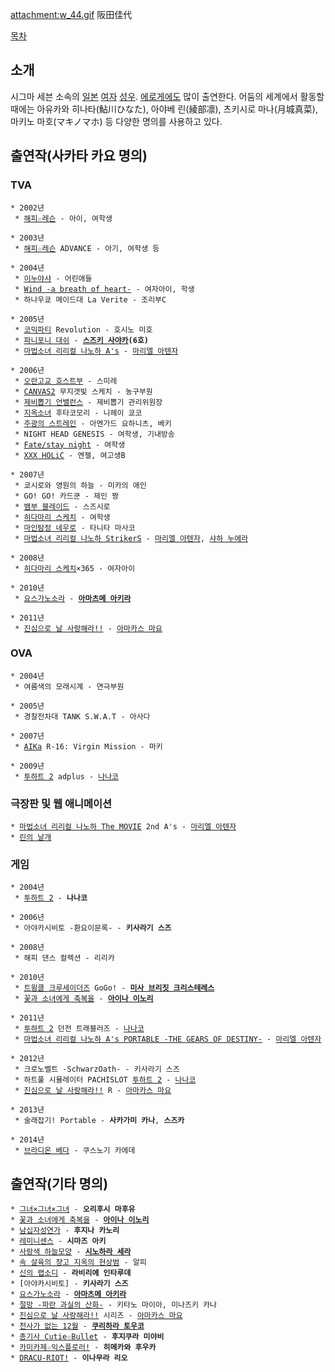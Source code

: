 attachment:w_44.gif
阪田佳代

[[목차]]
== 소개 ==
시그마 세븐 소속의 [[일본]] [[여자]] [[성우]].
[[에로게]]에도 많이 출연한다. 어둠의 세계에서 활동할 때에는 아유카와 히나타(鮎川ひなた), 아야베 린(綾部凛), 츠키시로 마나(月城真菜), 마키노 마호(マキノマホ) 등 다양한 명의를 사용하고 있다.

== 출연작(사카타 카요 명의) ==
=== TVA ===
 * 2002년
  * [[해피☆레슨]] - 아이, 여학생

 * 2003년
  * [[해피☆레슨]] ADVANCE - 아기, 여학생 등

 * 2004년
  * [[이누야샤]] - 어린애들
  * [[Wind -a breath of heart-]] - 여자아이, 학생
  * 하나우쿄 메이드대 La Verite - 조리부C

 * 2005년
  * [[코믹파티]] Revolution - 호시노 미호
  * [[파니포니 대쉬]] - '''[[스즈키 사야카]](6호)'''
  * [[마법소녀 리리컬 나노하 A's]] - [[마리엘 아텐자]]

 * 2006년
  * [[오란고교 호스트부]] - 스미레
  * [[CANVAS2]] 무지갯빛 스케치 - 농구부원
  * [[제비뽑기 언밸런스]] - 제비뽑기 관리위원장
  * [[지옥소녀]] 후타코모리 - 니헤이 쿄코
  * [[주광의 스트레인]] - 아멘가드 요하니츠, 베키
  * NIGHT HEAD GENESIS - 여학생, 기내방송
  * [[Fate/stay night]] - 여학생
  * [[XXX HOLiC]] - 엔젤, 여고생B

 * 2007년
  * 쿄시로와 영원의 하늘 - 미카의 애인
  * GO! GO! 카드쿤 - 제인 짱
  * [[뱀부 블레이드]] - 스즈시로
  * [[히다마리 스케치]] - 여학생
  * [[마인탐정 네우로]] - 타니타 마사코
  * [[마법소녀 리리컬 나노하 StrikerS]] - [[마리엘 아텐자]], [[샤하 누에라]]

 * 2008년
  * [[히다마리 스케치]]×365 - 여자아이

 * 2010년
  * [[요스가노소라]] - '''[[아마츠메 아키라]]'''

 * 2011년
  * [[진심으로 날 사랑해라!!]] - [[아마카스 마요]]

=== OVA ===
 * 2004년
  * 여름색의 모래시계 - 연극부원

 * 2005년
  * 경찰전차대 TANK S.W.A.T - 아사다

 * 2007년
  * [[AIKa]] R-16: Virgin Mission - 마키

 * 2009년
  * [[투하트 2]] adplus - [[나나코]]

=== 극장판 및 웹 애니메이션 ===
 * [[마법소녀 리리컬 나노하 The MOVIE]] 2nd A's - [[마리엘 아텐자]]
 * [[린의 날개]]

=== 게임 ===
 * 2004년
  * [[투하트 2]] - '''나나코'''

 * 2006년
  * 아야카시비토 -환요이문록- - '''키사라기 스즈'''

 * 2008년
  * 해피 댄스 컬렉션 - 리리카

 * 2010년
  * [[트윙클 크루세이더즈]] GoGo! - '''[[미사 브리짓 크리스테레스]]'''
  * [[꽃과 소녀에게 축복을]] - '''[[아이나 이노리]]'''

 * 2011년
  * [[투하트 2]] 던전 트래블러즈 - [[나나코]]
  * [[마법소녀 리리컬 나노하 A's PORTABLE -THE GEARS OF DESTINY-]] - [[마리엘 아텐자]]

 * 2012년
  * 크로노벨트 -SchwarzOath- - 키사라기 스즈
  * 하트풀 시뮬레이터 PACHISLOT [[투하트 2]] - [[나나코]]
  * [[진심으로 날 사랑해라!!]] R - [[아마카스 마요]]

 * 2013년
  * 술래잡기! Portable - '''사카가미 카나''', '''스즈카'''

 * 2014년 
  * [[브라디온 베다]] - 쿠스노기 카에데

== 출연작(기타 명의) ==
 * [[그녀×그녀×그녀]] - '''오리후시 마후유'''
 * [[꽃과 소녀에게 축복을]] - '''[[아이나 이노리]]'''
 * [[남십자성연가]] - '''후지나 카노리'''
 * [[레미니센스]] - '''시마즈 아키'''
 * [[사랑색 하늘모양]] - '''[[시노하라 세라]]'''
 * [[속 살육의 쟝고 지옥의 현상범]] - 알피
 * [[신의 랩소디]] - '''라비리에 인타루데'''
 * [아야카시비토] - '''키사라기 스즈'''
 * [[요스가노소라]] - '''[[아마츠메 아키라]]'''
 * [[절망#s-4|절망 -파란 과실의 산화-]] - 키타노 마이아, 미나즈키 카나
 * [[진심으로 날 사랑해라!!]] 시리즈 - [[아마카스 마요]]
 * [[천사가 없는 12월]] - '''[[쿠리하라 토우코]]'''
 * [[총기사 Cutie☆Bullet]] - '''후지쿠라 미야비'''
 * [[카미카제☆익스플로러!]] - '''히메카와 후우카'''
 * [[DRACU-RIOT!]] - '''이나무라 리오'''
